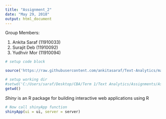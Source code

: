 ---
title: "Assignment_2"
date: "May 29, 2018"
output: html_document
---

Group Members:

1. Ankita Saraf (11910033)
2. Surajit Deb (11910092)
3. Yudhvir Mor (11910094)


```{r sourcing dependencies}

# setup code block

source('https://raw.githubusercontent.com/ankitasaraf/Text-Analytics/master/UDPipe/Functions/dependencies.R')
```



```{r}

# setup working dir
#setwd('C:/Users/saraf/Desktop/CBA/Term 1/Text Analytics/Assignments/Assignment 2');  
getwd()
```

*Shiny* is an R package for building interactive web applications using R



```{r}

# Now call shinyApp function
shinyApp(ui = ui, server = server)
```

